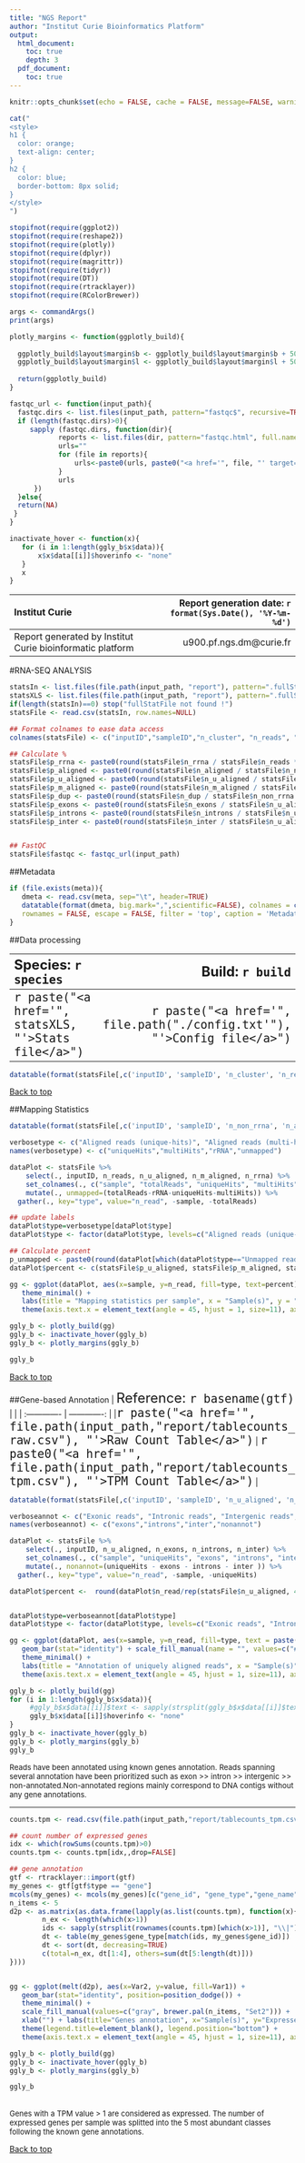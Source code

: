```yaml
---
title: "NGS Report"
author: "Institut Curie Bioinformatics Platform"
output: 
  html_document:
    toc: true
    depth: 3
  pdf_document:
    toc: true
---
```


```r
knitr::opts_chunk$set(echo = FALSE, cache = FALSE, message=FALSE, warning=FALSE)
```

```r
cat("
<style>
h1 {
  color: orange;
  text-align: center;
}
h2 {
  color: blue;
  border-bottom: 8px solid;
}
</style>
")
```

```r
stopifnot(require(ggplot2))
stopifnot(require(reshape2))
stopifnot(require(plotly))
stopifnot(require(dplyr))
stopifnot(require(magrittr))
stopifnot(require(tidyr))
stopifnot(require(DT))
stopifnot(require(rtracklayer))
stopifnot(require(RColorBrewer))

```

```r
args <- commandArgs()
print(args)
```

```r

plotly_margins <- function(ggplotly_build){
  
  ggplotly_build$layout$margin$b <- ggplotly_build$layout$margin$b + 50
  ggplotly_build$layout$margin$l <- ggplotly_build$layout$margin$l + 50
  
  return(ggplotly_build)
}

fastqc_url <- function(input_path){
  fastqc.dirs <- list.files(input_path, pattern="fastqc$", recursive=TRUE, full.names=TRUE, include.dirs=TRUE)
  if (length(fastqc.dirs)>0){
     sapply (fastqc.dirs, function(dir){        
     	    reports <- list.files(dir, pattern="fastqc.html", full.names=TRUE)
    	    urls=""
      	    for (file in reports){
      	    	urls<-paste0(urls, paste0("<a href='", file, "' target='_blank'>",basename(file),"</a>"), sep="<br>")
    	    }
            urls
      }) 
  }else{
  return(NA) 
 }     
}

inactivate_hover <- function(x){ 
   for (i in 1:length(ggly_b$x$data)){
       x$x$data[[i]]$hoverinfo <- "none"
   }
   x
}

```

| Institut Curie | Report generation date: `r format(Sys.Date(), '%Y-%m-%d')` |
| :------------- | -------------: |
| Report generated by Institut Curie bioinformatic platform | u900.pf.ngs.dm@curie.fr |

#RNA-SEQ ANALYSIS

```r
statsIn <- list.files(file.path(input_path, "report"), pattern=".fullStatFile.txt", full.names=TRUE)
statsXLS <- list.files(file.path(input_path, "report"), pattern=".fullStatFile.xls", full.names=TRUE)
if(length(statsIn)==0) stop("fullStatFile not found !")
statsFile <- read.csv(statsIn, row.names=NULL)

## Format colnames to ease data access
colnames(statsFile) <- c("inputID","sampleID","n_cluster", "n_reads", "n_rrna", "n_non_rrna", "n_aligned", "n_u_aligned", "n_m_aligned", "n_dup", "n_exons", "n_introns", "n_inter")

## Calculate %
statsFile$p_rrna <- paste0(round(statsFile$n_rrna / statsFile$n_reads * 100, 2),"%")
statsFile$p_aligned <- paste0(round(statsFile$n_aligned / statsFile$n_non_rrna * 100, 2),"%")
statsFile$p_u_aligned <- paste0(round(statsFile$n_u_aligned / statsFile$n_non_rrna * 100, 2),"%")
statsFile$p_m_aligned <- paste0(round(statsFile$n_m_aligned / statsFile$n_non_rrna * 100, 2),"%")
statsFile$p_dup <- paste0(round(statsFile$n_dup / statsFile$n_non_rrna * 100, 2),"%")
statsFile$p_exons <- paste0(round(statsFile$n_exons / statsFile$n_u_aligned * 100, 2),"%")
statsFile$p_introns <- paste0(round(statsFile$n_introns / statsFile$n_u_aligned * 100, 2),"%")
statsFile$p_inter <- paste0(round(statsFile$n_inter / statsFile$n_u_aligned * 100, 2),"%")


## FastQC
statsFile$fastqc <- fastqc_url(input_path)
```

##Metadata

```r
if (file.exists(meta)){
   dmeta <- read.csv(meta, sep="\t", header=TRUE)
   datatable(format(dmeta, big.mark=",",scientific=FALSE), colnames = colnames(dmeta), 
   rownames = FALSE, escape = FALSE, filter = 'top', caption = 'Metadata Information')
}

```

##Data processing

| <font size="5">Species: `r species`</font> | <font size="5">Build: `r build`</font> |
| :------------- | -------------: |
| <font size="5">`r paste("<a href='", statsXLS, "'>Stats file</a>")`</font> | <font size="5">`r paste("<a href='", file.path("./config.txt'"), "'>Config file</a>")`</font> |


<!--| <font size="5">`r paste("<a href='", file.path("./general_graph.svg'"), "target='_blank'>Rule graph</a>")`</font> | <font size="5">`r paste("<a href='", file.path("./sample_graph.svg'"), "target='_blank'>Sample graph</a>")`</font> |-->


```r
datatable(format(statsFile[,c('inputID', 'sampleID', 'n_cluster', 'n_reads', 'n_rrna', 'p_rrna', 'fastqc')], big.mark=",",scientific=FALSE), colnames = c('Sample', 'Biosample', 'Number of clusters', 'Number of total reads', 'Number of rRNA reads', 'Percent of rRNA reads', 'QC reports'), rownames = FALSE, escape = FALSE, filter = 'top', caption = 'Raw Sequencing Reads Information', options = list(columnDefs = list(list(className = 'dt-center', targets = 2:5))))

```
<a href="#">Back to top</a>


##Mapping Statistics

```r

datatable(format(statsFile[,c('inputID', 'sampleID', 'n_non_rrna', 'n_aligned', 'p_aligned', 'n_u_aligned', 'p_u_aligned', 'n_m_aligned', 'p_m_aligned', 'n_dup', 'p_dup')], big.mark=",",scientific=FALSE), colnames =c('Sample', 'Biosample', 'Number of QC-passed reads', 'Number of mapped reads', 'Percent of mapped reads', 'Number of unique reads', 'Percent of unique hits', 'Number of reads mapped to multiple loci', 'Percent of multiple alignments', 'Number of duplicates', 'Percent of duplicates'), rownames = FALSE, filter = 'top', caption = 'Mapping results', options = list(columnDefs = list(list(className = 'dt-center', targets = 2:5))))

```

```r
verbosetype <- c("Aligned reads (unique-hits)", "Aligned reads (multi-hits)", "rRNA reads", "Unmapped reads")
names(verbosetype) <- c("uniqueHits","multiHits","rRNA","unmapped")

dataPlot <- statsFile %>%
	select(., inputID, n_reads, n_u_aligned, n_m_aligned, n_rrna) %>% 
	set_colnames(., c("sample", "totalReads", "uniqueHits", "multiHits", "rRNA")) %>% 
	mutate(., unmapped=(totalReads-rRNA-uniqueHits-multiHits)) %>%  
  gather(., key="type", value="n_read", -sample, -totalReads)

## update labels
dataPlot$type=verbosetype[dataPlot$type]
dataPlot$type <- factor(dataPlot$type, levels=c("Aligned reads (unique-hits)", "Aligned reads (multi-hits)", "rRNA reads", "Unmapped reads"))

## Calculate percent
p_unmapped <- paste0(round(dataPlot[which(dataPlot$type=="Unmapped reads"),"n_read"] /     sapply(unique(dataPlot$sample),function(i){sum(dataPlot[which(dataPlot$sample==i),"n_read"])})*100,2),"%")
dataPlot$percent <- c(statsFile$p_u_aligned, statsFile$p_m_aligned, statsFile$p_rrna, p_unmapped)

gg <- ggplot(dataPlot, aes(x=sample, y=n_read, fill=type, text=percent)) + geom_bar(stat="identity") + scale_fill_manual(name = "", values=c("orange", "darkorange", "red", "gray")) + 
   theme_minimal() +
   labs(title = "Mapping statistics per sample", x = "Sample(s)", y = "Number of reads") + 
   theme(axis.text.x = element_text(angle = 45, hjust = 1, size=11), axis.title.x = element_text(size = 13, face="bold"), axis.title.y = element_text(size = 13, face="bold"))

ggly_b <- plotly_build(gg)
ggly_b <- inactivate_hover(ggly_b)
ggly_b <- plotly_margins(ggly_b)

ggly_b

```

<a href="#">Back to top</a>

<!--###Duplicate reads

```r

dataPlot <- statsFile %>%
	select(., sample, numberOfMappedReadsQCPassed, numberOfDuplicates) %>% 
	set_colnames(., c("sample", "mapped", "duplicates")) %>% 
	mutate(., noduplicates=mapped-duplicates) %>%  
	gather(., key="type", value="n_read", -sample, -mapped)

percents <- as.numeric(gsub( "%", "", statsFile$percentOfDuplicates))
percents <- 100-percents
percents <- paste(percents, "%", sep="")
percents <- c(as.character(statsFile$percentOfDuplicates), percents)
dataPlot$percents <- percents

gg <- ggplot(dataPlot, aes(x=sample, y=n_read, fill=type, text=percents)) + geom_bar(stat="identity") + 
   scale_fill_manual(name = "", values=c("gray", "orange")) + 
   theme_minimal() +   
   labs(title = "Duplicate reads per sample", x = "Sample", y = "Number of reads") + 
   theme(axis.text.x = element_text(angle = 45, hjust = 1, size=11), axis.title.x = element_text(size = 13, face="bold"), axis.title.y = element_text(size = 13, face="bold"))

ggly_b <- plotly_build(gg)
ggly_b <- plotly_margins(ggly_b)

ggly_b

```

<a href="#">Back to top</a>
-->

##Gene-based Annotation
| <font size="5">Reference: `r basename(gtf)`</font> | <font size="5"></font> |
| :------------- | -------------: |
|<font size="5">`r paste("<a href='", file.path(input_path,"report/tablecounts_raw.csv"), "'>Raw Count Table</a>")`</font> | <font size="5">`r paste0("<a href='", file.path(input_path,"report/tablecounts_tpm.csv"), "'>TPM Count Table</a>")`</font> |


```r

datatable(format(statsFile[,c('inputID', 'sampleID', 'n_u_aligned', 'n_exons', 'p_exons', 'n_introns', 'p_introns', 'n_inter', 'p_inter')], big.mark=",",scientific=FALSE), colnames =c('Sample', 'Biosample', 'Number of uniquely mapped reads', 'Number of exonic reads', 'Percent of exonic reads', 'Number of intronic reads', 'Percent of intronic reads', 'Number of intergenic reads', 'Percent of intergenic reads'), rownames = FALSE, filter = 'top', caption = 'Annotation results', options = list(columnDefs = list(list(className = 'dt-center', targets = 2:5))))

```

```r
verboseannot <- c("Exonic reads", "Intronic reads", "Intergenic reads", "Non-annotated")
names(verboseannot) <- c("exons","introns","inter","nonannot")

dataPlot <- statsFile %>%
	select(., inputID, n_u_aligned, n_exons, n_introns, n_inter) %>% 
	set_colnames(., c("sample", "uniqueHits", "exons", "introns", "inter")) %>% 
	mutate(., nonannot=(uniqueHits - exons - introns - inter )) %>%  
  gather(., key="type", value="n_read", -sample, -uniqueHits)

dataPlot$percent <-  round(dataPlot$n_read/rep(statsFile$n_u_aligned, 4)*100, 2)


dataPlot$type=verboseannot[dataPlot$type]
dataPlot$type <- factor(dataPlot$type, levels=c("Exonic reads", "Intronic reads", "Intergenic reads", "Non-annotated"))

gg <- ggplot(dataPlot, aes(x=sample, y=n_read, fill=type, text = paste("--Sample: ",sample,"<br>","Percent: ",percent,"%<br>","n_read: ",n_read))) + 
   geom_bar(stat="identity") + scale_fill_manual(name = "", values=c("#E41A1C", "#377EB8", "#4DAF4A", "gray")) + 
   theme_minimal() +
   labs(title = "Annotation of uniquely aligned reads", x = "Sample(s)", y = "Number of reads") + 
   theme(axis.text.x = element_text(angle = 45, hjust = 1, size=11), axis.title.x = element_text(size = 13, face="bold"), axis.title.y = element_text(size = 13, face="bold"))

ggly_b <- plotly_build(gg)
for (i in 1:length(ggly_b$x$data)){
     #ggly_b$x$data[[i]]$text <- sapply(strsplit(ggly_b$x$data[[i]]$text, split="--"),"[[",2)
     ggly_b$x$data[[i]]$hoverinfo <- "none"
}
ggly_b <- inactivate_hover(ggly_b)
ggly_b <- plotly_margins(ggly_b)
ggly_b

```
<font size="2"> Reads have been annotated using known genes annotation. Reads spanning several annotation have been prioritized such as exon >> intron >> intergenic >> non-annotated.Non-annotated regions mainly correspond to DNA contigs without any gene annotations.</font>
<br>
<hr>

```r

counts.tpm <- read.csv(file.path(input_path,"report/tablecounts_tpm.csv"), row.names=1)

## count number of expressed genes                                                       
idx <- which(rowSums(counts.tpm)>0)
counts.tpm <- counts.tpm[idx,,drop=FALSE]

## gene annotation
gtf <- rtracklayer::import(gtf)
my_genes <- gtf[gtf$type == "gene"]
mcols(my_genes) <- mcols(my_genes)[c("gene_id", "gene_type","gene_name")]
n_items <- 5
d2p <- as.matrix(as.data.frame(lapply(as.list(counts.tpm), function(x){
	    n_ex <- length(which(x>1))
	    ids <- sapply(strsplit(rownames(counts.tpm)[which(x>1)], "\\|"), "[[", 1)
	    dt <- table(my_genes$gene_type[match(ids, my_genes$gene_id)])
	    dt <- sort(dt, decreasing=TRUE)
	    c(total=n_ex, dt[1:4], others=sum(dt[5:length(dt)]))
})))


gg <- ggplot(melt(d2p), aes(x=Var2, y=value, fill=Var1)) + 
   geom_bar(stat="identity", position=position_dodge()) +
   theme_minimal() + 
   scale_fill_manual(values=c("gray", brewer.pal(n_items, "Set2"))) +
   xlab("") + labs(title="Genes annotation", x="Sample(s)", y="Expressed genes (TPM>1)") + 
   theme(legend.title=element_blank(), legend.position="bottom") +
   theme(axis.text.x = element_text(angle = 45, hjust = 1, size=11), axis.title.x = element_text(size = 13, face="bold"), axis.title.y = element_text(size = 13, face="bold"))

ggly_b <- plotly_build(gg)
ggly_b <- inactivate_hover(ggly_b)
ggly_b <- plotly_margins(ggly_b)

ggly_b

```
<br><font size="2"> Genes with a TPM value > 1 are considered as expressed. The number of expressed genes per sample was splitted into the 5 most abundant classes following the known gene annotations.</font><br>


<a href="#">Back to top</a>
